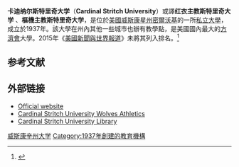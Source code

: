 {{Infobox university
 |name              = Cardinal Stritch University
 |native_name       = 
 |SealImage         = Cardinal Stritch University seal.png
 |image             = Cisco Systems ^ Cardinal Stritch University - panoramio.jpg
 |image_size        = 300px
 |caption           = 
 |latin_name        = 
 |motto             = {{lang-la|Ut probetis potiora}}（To value the better things）
 |established       = 1937
 |type              = [[私立大學|私立大學]]
 |affiliation       = [[羅馬天主教|羅馬天主教]][[亞西西的聖方濟修女會|亞西西的聖方濟修女會]]
 |endowment         = $2780萬（2013）<ref>{{cite web|title=U.S. and Canadian Institutions Listed by Fiscal Year 2013 Endowment Market Value and Percentage Change in Endowment Market Value from FY 2012 to FY 2013|publisher=National Association of College and University Business Officers|date=January 23, 2014|url=http://www.nacubo.org/Documents/Endowment%20Files/2013NCSEEndowmentMarketValuesRevisedJan232014.pdf|format=PDF|accessdate=February 5, 2014|deadurl=yes|archiveurl=https://web.archive.org/web/20140201190959/http://www.nacubo.org/Documents/Endowment%20Files/2013NCSEEndowmentMarketValuesRevisedJan232014.pdf|archivedate=2014年2月1日}}</ref>
 |officer_in_charge = 
 |chairman          = 
 |chancellor        = Sister Camille Kliebhan, OSF
 |president         = James P. Loftus
 |vice-president    = 
 |superintendent    = 
 |provost           = 
 |vice_chancellor   = 
 |rector            = 
 |principal         = 
 |dean              = 
 |director          = 
 |head_label        = 
 |head              = 
 |faculty           = 105（全職）
 |staff             = 
 |students          = 6,093（2011-2012）
 |undergrad         = 3,046
 |postgrad          =  3,230
 |doctoral          = 
 |other             = 
|city = [[密爾沃基|密爾沃基]]
|state=[[威斯康星州|威斯康星州]]
|country=[[美國|美國]]
 |coor              = 
 |campus            = 郊區，{{convert|40|acre}}
 |former_names      = St. Clare College<br> (1937-1946)<br> Cardinal Stritch College<br> (1946-1997)
 |free_label        = 
 |free              = 
 |athletics         = [[NAIA|NAIA]] – [[Chicagoland_Collegiate_Athletic_Conference|CCAC]]
 |sports            = 20支校隊（10男10女）
 |colors            = 猩紅和白色 <span style="background:#b70101; width:50px; border:1px solid #000;">     </span> <span style="background:#fff; width:50px; border:1px solid #000;">     </span>
 |colours           = 
 |nickname          = Wolves
 |mascot            = Wolfie
 |affiliations      = [[Association_of_Catholic_Colleges_and_Universities|ACCU]]<br>[[Association_of_Franciscan_Colleges_and_Universities|AFCU]]<br>[[National_Association_of_Independent_Colleges_and_Universities|NAICU]]<br>[[Council_of_Independent_Colleges|CIC]]<br>[[Wisconsin_Association_of_Independent_Colleges_and_Universities|WAICU]]
 |website           = [http://www.stritch.edu/ www.stritch.edu]
 |logo              = [[Image:Cardinal_stritch_university_logo.png|230px]]
 |footnotes         = 
}}

'''卡迪纳尔斯特里奇大学'''（'''Cardinal Stritch University'''）或譯'''红衣主教斯特里奇大学''' 、'''樞機主教斯特里奇大学'''，是位於[[美國|美國]][[威斯康星州|威斯康星州]][[密爾沃基|密爾沃基]]的一所[[私立大學|私立大學]]，成立於1937年。該大學在州內其他一些城市也辦有教學點，是美國國內最大的[[方濟會|方濟會]]大學。2015年《[[美國新聞與世界報道|美國新聞與世界報道]]》未將其列入排名。<ref>{{cite web|title=Cardinal Stritch University|url=http://colleges.usnews.rankingsandreviews.com/best-colleges/cardinal-stritch-university-3837|publisher=U.S. News and World Report|accessdate=2015-03-08|archive-date=2016-09-27|archive-url=https://web.archive.org/web/20160927192239/http://colleges.usnews.rankingsandreviews.com/best-colleges/cardinal-stritch-university-3837|dead-url=no}}</ref>

==参考文献==
{{Reflist}}

==外部链接==
* [http://www.stritch.edu/ Official website] {{Wayback|url=http://www.stritch.edu/ |date=20210629080511 }}
* [http://www.stritchwolves.com Cardinal Stritch University Wolves Athletics] {{Wayback|url=http://www.stritchwolves.com/ |date=20210630064637 }}
* [http://www.stritch.edu/library/ Cardinal Stritch University Library] {{Wayback|url=http://www.stritch.edu/library/ |date=20170912172620 }}

{{Coord|43|08|24|N|87|54|36|W|region:US_type:edu|display=title}}
{{威斯康星州的學院和大學}}

[[Category:威斯康辛州大学|]]
[[Category:1937年創建的教育機構|Category:1937年創建的教育機構]]